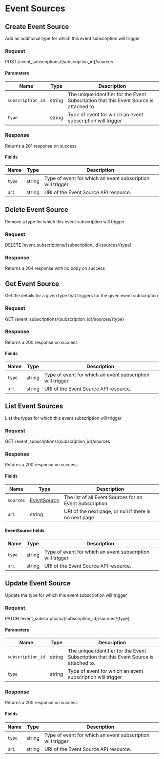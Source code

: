 

# Event Sources

## Create Event Source

Add an additional type for which this event subscription will trigger

### Request

POST /event_subscriptions/\{subscription_id\}/sources

<EventSourcesCreateRequest />

#### Parameters

| Name | Type | Description |
|---|---|---|
| `subscription_id` | string | The unique identifier for the Event Subscription that this Event Source is attached to. |
| `type` | string | Type of event for which an event subscription will trigger |

### Response

Returns a 201 response on success

<EventSourcesCreateResponse />

#### Fields

| Name | Type | Description |
|---|---|---|
| `type` | string | Type of event for which an event subscription will trigger |
| `uri` | string | URI of the Event Source API resource. |


## Delete Event Source

Remove a type for which this event subscription will trigger

### Request

DELETE /event_subscriptions/\{subscription_id\}/sources/\{type\}

<EventSourcesDeleteRequest />

### Response

Returns a 204 response with no body on success

## Get Event Source

Get the details for a given type that triggers for the given event subscription

### Request

GET /event_subscriptions/\{subscription_id\}/sources/\{type\}

<EventSourcesGetRequest />

### Response

Returns a 200 response on success

<EventSourcesGetResponse />

#### Fields

| Name | Type | Description |
|---|---|---|
| `type` | string | Type of event for which an event subscription will trigger |
| `uri` | string | URI of the Event Source API resource. |


## List Event Sources

List the types for which this event subscription will trigger

### Request

GET /event_subscriptions/\{subscription_id\}/sources

<EventSourcesListRequest />

### Response

Returns a 200 response on success

<EventSourcesListResponse />

#### Fields

| Name | Type | Description |
|---|---|---|
| `sources` | [EventSource](#eventsource-fields) | The list of all Event Sources for an Event Subscription |
| `uri` | string | URI of the next page, or null if there is no next page. |

#### EventSource fields

| Name | Type | Description |
|---|---|---|
| `type` | string | Type of event for which an event subscription will trigger |
| `uri` | string | URI of the Event Source API resource. |

## Update Event Source

Update the type for which this event subscription will trigger

### Request

PATCH /event_subscriptions/\{subscription_id\}/sources/\{type\}

<EventSourcesUpdateRequest />

#### Parameters

| Name | Type | Description |
|---|---|---|
| `subscription_id` | string | The unique identifier for the Event Subscription that this Event Source is attached to. |
| `type` | string | Type of event for which an event subscription will trigger |

### Response

Returns a 200 response on success

<EventSourcesUpdateResponse />

#### Fields

| Name | Type | Description |
|---|---|---|
| `type` | string | Type of event for which an event subscription will trigger |
| `uri` | string | URI of the Event Source API resource. |

